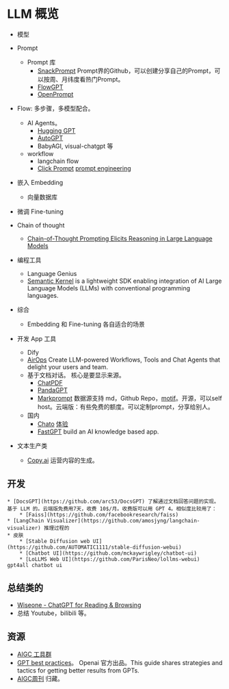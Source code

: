 # LLM 概览
* 模型
* Prompt
    * Prompt 库
        * [SnackPrompt](https://snackprompt.com) Prompt界的Github，可以创建分享自己的Prompt，可以按周、月纬度看热门Prompt。 
        * [FlowGPT](https://flowgpt.com/)
        * [OpenPrompt](https://openprompt.co/)
* Flow: 多步骤，多模型配合。
    * AI Agents。
        * [Hugging GPT](https://mp.weixin.qq.com/s?__biz=MzI3MTA0MTk1MA==&mid=2652312923&idx=1&sn=bc29fe3ffc35b42b6e2b6ffa8af940bd&scene=21#wechat_redirect)
        * [AutoGPT](https://zhuanlan.zhihu.com/p/622947810)
        * BabyAGI, visual-chatgpt 等
    * workflow
        * langchain flow
        * [Click Prompt](https://www.clickprompt.org/zh-CN/click-flow/) [prompt engineering](https://github.com/prompt-engineering)
* 嵌入 Embedding
    * 向量数据库
* 微调 Fine-tuning
* Chain of thought
    * [Chain-of-Thought Prompting Elicits Reasoning in Large Language Models](https://arxiv.org/abs/2201.11903)
* 编程工具
    * Language Genius
    * [Semantic Kernel](https://github.com/microsoft/semantic-kernel) is a lightweight SDK enabling integration of AI Large Language Models (LLMs) with conventional programming languages.
* 综合
    * Embedding 和 Fine-tuning 各自适合的场景
* 开发 App 工具
    * Dify
    * [AirOps](https://www.airops.com/) Create LLM-powered Workflows, Tools and Chat Agents that delight your users and team.
    * 基于文档对话。 核心是要显示来源。
        * [ChatPDF](https://www.chatpdf.com/)
        * [PandaGPT](https://www.pandagpt.io/)
        * [Markprompt](https://github.com/motifland/markprompt) 数据源支持 md，Github Repo，[motif](https://motif.land/)。开源，可以self host。云端版：有些免费的额度。可以定制prompt，分享给别人。
    * 国内
        * [Chato](https://chato.cn/) [体验](./build-app/chato)
        * [FastGPT](https://github.com/c121914yu/FastGPT) build an AI knowledge based app.
    
* 文本生产类
    * [Copy.ai](https://app.copy.ai/) 运营内容的生成。

## 开发
    * [DocsGPT](https://github.com/arc53/DocsGPT) 了解通过文档回答问题的实现。基于 LLM 的。云端版免费用7天，收费 10$/月。收费版可以用 GPT 4。相似度比较用了：
        * [Faiss](https://github.com/facebookresearch/faiss)
    * [LangChain Visualizer](https://github.com/amosjyng/langchain-visualizer) 推理过程的
    * 皮肤
        * [Stable Diffusion web UI](https://github.com/AUTOMATIC1111/stable-diffusion-webui)
        * [Chatbot UI](https://github.com/mckaywrigley/chatbot-ui)
        * [LoLLMS Web UI](https://github.com/ParisNeo/lollms-webui) gpt4all chatbot ui

## 总结类的
* [Wiseone - ChatGPT for Reading & Browsing](https://chrome.google.com/webstore/detail/wiseone-chatgpt-for-readi/paodpkkacimmkacaecjmhdncjgjepcai/related)
* 总结 Youtube，bilibili 等。

## 资源
* [AIGC 工具群](https://bytedance.feishu.cn/base/AIMAbnJxQaNgSGsBAtwcdAkLnvf?table=tblmZTd8VuUOOONh&view=vew0Eo17BB)
* [GPT best practices](https://platform.openai.com/docs/guides/gpt-best-practices)。 Openai 官方出品。This guide shares strategies and tactics for getting better results from GPTs. 
* [AIGC周刊](https://op7418.zhubai.love/) 归藏。
